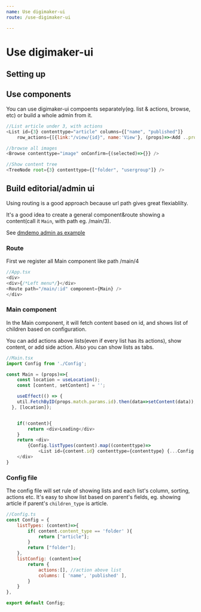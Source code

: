 ```yaml
---
name: Use digimaker-ui
route: /use-digimaker-ui

---
```



# Use digimaker-ui

## Setting up


## Use components
You can use digimaker-ui compoents separately(eg. list & actions, browse, etc) or build a whole admin from it.
```js
//List article under 3, with actions
<List id={3} contenttype="article" columns={["name", "published"]} 
    row_actions={[{link:"/view/{id}", name:'View'}, (props)=><Add ..props />]} />

//browse all images
<Browse contenttype="image" onConfirm={(selected)=>{}} />

//Show content tree
<TreeNode root={3} contenttype={["folder", "usergroup"]} />
```

## Build editorial/admin ui

Using routing is a good approach because url path gives great flexiablilty.

It's a good idea to create a general component&route showing a content(call it `Main`, with path eg. /main/3).

See [dmdemo admin as example](./)

### Route
First we register all Main component like path /main/4
```js
//App.tsx
<div>
<div>{/*Left menu*/}</div>
<Route path="/main/:id" component={Main} />
</div>
```

### Main component
In the Main component, it will fetch content based on id, and shows list of children based on configuration.


<Hint type="info" variant="outer">
You can add actions above lists(even if every list has its actions), show content, or add side action. Also you can show lists as tabs.
</Hint>

```js
//Main.tsx
import Config from './Config';

const Main = (props)=>{
    const location = useLocation();
    const [content, setContent] = '';

    useEffect(() => {
    util.FetchByID(props.match.params.id).then(data=>setContent(data));
  }, [location]);


    if(!content){
        return <div>Loading</div>
    }
    return <div>
        {Config.listTypes(content).map((contenttype)=>
            <List id={content.id} contenttype={contenttype} {...Config.listConfig(content)} /> )}
    </div>
}
```

### Config file
The config file will set rule of showing lists and each list's column, sorting, actions etc. 
<Hint type="info" variant="outer">
It's easy to show list based on parent's fields, eg. showing article if parent's `children_type` is article.
</Hint>

```js
//Config.ts
const Config = {
    listTypes: (content)=>{
        if( content.content_type == 'folder' ){
            return ["article"];
        }
        return ["folder"];
    },
    listConfig: (content)=>{
        return {           
            actions:[], //action above list 
            columns: [ 'name', 'published' ],
        }
    }
},

export default Config;
```
